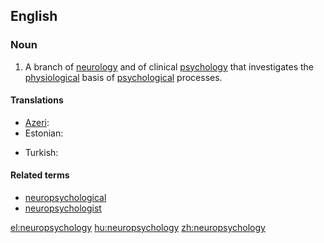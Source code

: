 ==English==

===Noun===
{{wikipedia}}
{{en-noun|-}}

# A branch of [[neurology]] and of clinical [[psychology]] that investigates the [[physiological]] basis of [[psychological]] processes.

====Translations====
{{trans-top}}
* [[Azeri]]: {{t|az|neyropsixologiya}}
* Estonian: {{t|et|neuropsühholoogia}}
{{trans-mid}}
* Turkish: {{t|tr|nöropsikoloji}}
{{trans-bottom}}

====Related terms====
* [[neuropsychological]]
* [[neuropsychologist]]

[[el:neuropsychology]]
[[hu:neuropsychology]]
[[zh:neuropsychology]]